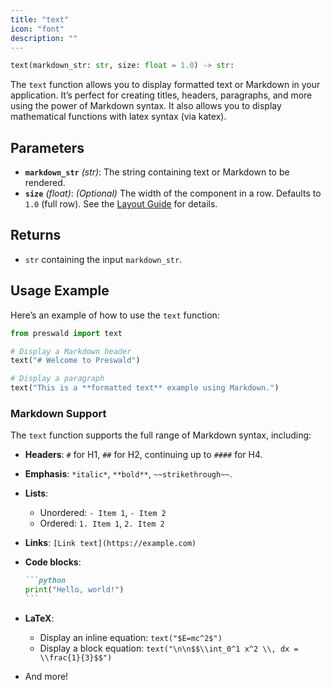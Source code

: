 ```yaml
---
title: "text"
icon: "font"
description: ""
---
```


```python
text(markdown_str: str, size: float = 1.0) -> str:
```

The `text` function allows you to display formatted text or Markdown in your application. It’s perfect for creating titles, headers, paragraphs, and more using the power of Markdown syntax. It also allows you to display mathematical functions with latex syntax (via katex).

## Parameters

- **`markdown_str`** _(str)_: The string containing text or Markdown to be rendered.
- **`size`** _(float)_: _(Optional)_ The width of the component in a row. Defaults to `1.0` (full row). See the [Layout Guide](/layout/guide) for details.

## Returns

- `str` containing the input `markdown_str`.

## Usage Example

Here’s an example of how to use the `text` function:

```python
from preswald import text

# Display a Markdown header
text("# Welcome to Preswald")

# Display a paragraph
text("This is a **formatted text** example using Markdown.")
```

### Markdown Support

The `text` function supports the full range of Markdown syntax, including:

- **Headers**: `#` for H1, `##` for H2, continuing up to `####` for H4.
- **Emphasis**: `*italic*`, `**bold**`, `~~strikethrough~~`.
- **Lists**:
  - Unordered: `- Item 1`, `- Item 2`
  - Ordered: `1. Item 1`, `2. Item 2`
- **Links**: `[Link text](https://example.com)`
- **Code blocks**:
  ````markdown
  ```python
  print("Hello, world!")
  ```
  ````
- **LaTeX**:
  - Display an inline equation: `text("$E=mc^2$")`
  - Display a block equation: `text("\n\n$$\\int_0^1 x^2 \\, dx = \\frac{1}{3}$$")`

- And more!
